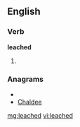 ==English==

===Verb===
'''leached'''

# {{past of|[[leach]]}}

===Anagrams===
* {{alphagram|acdeehl}}
* [[Chaldee#English|Chaldee]]

[[mg:leached]]
[[vi:leached]]